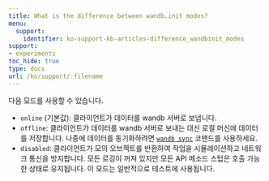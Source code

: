 ---
title: What is the difference between wandb.init modes?
menu:
  support:
    identifier: ko-support-kb-articles-difference_wandbinit_modes
support:
- experiments
toc_hide: true
type: docs
url: /ko/support/:filename
---

다음 모드를 사용할 수 있습니다.

* `online` (기본값): 클라이언트가 데이터를 wandb 서버로 보냅니다.
* `offline`: 클라이언트가 데이터를 wandb 서버로 보내는 대신 로컬 머신에 데이터를 저장합니다. 나중에 데이터를 동기화하려면 [`wandb sync`](/ko/ref/cli/wandb-sync) 코맨드를 사용하세요.
* `disabled`: 클라이언트가 모의 오브젝트를 반환하여 작업을 시뮬레이션하고 네트워크 통신을 방지합니다. 모든 로깅이 꺼져 있지만 모든 API 메소드 스텁은 호출 가능한 상태로 유지됩니다. 이 모드는 일반적으로 테스트에 사용됩니다.
